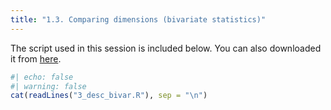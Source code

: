 ```yaml
---
title: "1.3. Comparing dimensions (bivariate statistics)"
---
```


The script used in this session is included below. You can also downloaded it from <a href="3_desc_bivar.R" download>here</a>.

```r
#| echo: false
#| warning: false
cat(readLines("3_desc_bivar.R"), sep = "\n")
```

